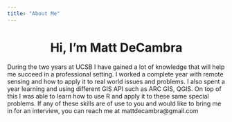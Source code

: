 ```yaml
---
title: "About Me"
---
```

  
<center>
# Hi, I'm Matt DeCambra
</center>

During the two years at UCSB I have gained a lot of knowledge that will help me succeed in a professional setting. I worked a complete year with remote sensing and how to apply it to real world issues and problems. I also spent a year learning and using different GIS API such as ARC GIS, QGIS. On top of this I was able to learn how to use R and apply it to these same special problems. If any of these skills are of use to you and would like to bring me in for an interview, you can reach me at mattdecambra@gmail.com 